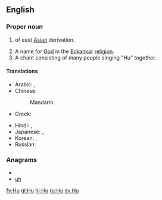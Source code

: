 {{also|Appendix:Variations of "hu"}}
==English==

===Proper noun===
{{en-proper noun}}

# {{surname|common|from=Chinese|dot=}} of east [[Asia]]n derivation.
# A name for [[God]] in the [[Eckankar]] [[religion]].
# A chant consisting of many people singing "Hu" together.

====Translations====
{{trans-top|Chinese surname}}
* Arabic: {{t|ar|هو|tr=huu|sc=Arab}},  {{t|ar|خو|tr=khuu|sc=Arab}}
* Chinese:
*: Mandarin: {{t|zh|胡|tr=Hú|sc=Hani}}
* Greek: {{t|el|Χου|tr=Chou|sc=Grek}}
{{trans-mid}}
* Hindi: {{t|hi|हु|tr=hu|sc=Deva}},  {{t|hi|ख़ू|tr=xu|sc=Deva}}
* Japanese: {{t|ja|胡|tr=こ, Ko|sc=Jpan}},  {{t|ja|ホゥー|tr=Hū|sc=Jpan}}
* Korean: {{t|ko|후|tr=Hu|sc=Kore}},  {{t|ko|胡|sc=Kore}}
* Russian: {{t|ru|Ху|tr=Xu|sc=Cyrl}}
{{trans-bottom}}

===Anagrams===
* {{alphagram|hu}}
* [[uh#English|uh]]


[[fy:Hu]]
[[gl:Hu]]
[[hi:Hu]]
[[ru:Hu]]
[[sv:Hu]]
